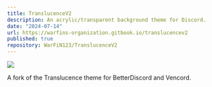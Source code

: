 ```yaml
---
title: TranslucenceV2
description: An acrylic/transparent background theme for Discord.
date: "2024-07-14"
url: https://warfins-organization.gitbook.io/translucencev2
published: true
repository: WarFiN123/TranslucenceV2
---
```



[![](https://cdn.discordapp.com/icons/1259437346944979027/e28036a239aea2e6e4077b3f69bd52b1.webp?size=4096)](https://warfins-organization.gitbook.io/translucencev2)

A fork of the Translucence theme for BetterDiscord and Vencord.